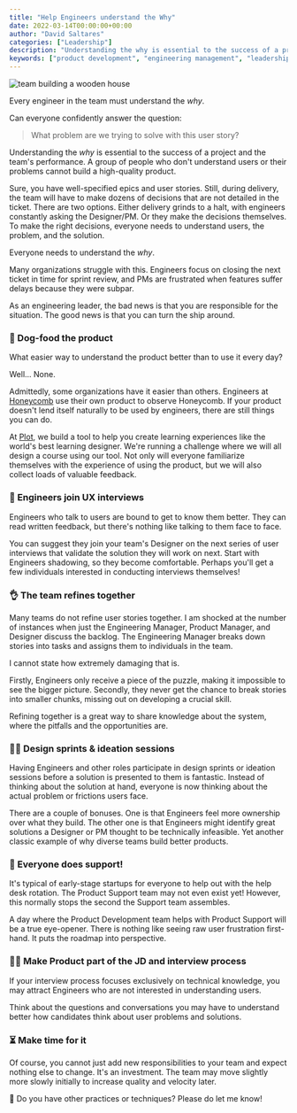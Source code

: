 ```yaml
---
title: "Help Engineers understand the Why"
date: 2022-03-14T00:00:00+00:00
author: "David Saltares"
categories: ["Leadership"]
description: "Understanding the why is essential to the success of a project and the team's performance. A group of people who don't understand users or their problems cannot build a high-quality product. Here are a few practices Engineering Managers can put in place to help their teams understand their users better."
keywords: ["product development", "engineering management", "leadership", "user interviews", "design sprints", "dogfooding", "backlog refinement", "ideation session", "product support", "user stories"]
---
```


![team building a wooden house](/img/understand-the-why.webp)

Every engineer in the team must understand the *why*.

Can everyone confidently answer the question:

> What problem are we trying to solve with this user story?

Understanding the *why* is essential to the success of a project and the team's performance. A group of people who don't understand users or their problems cannot build a high-quality product.

Sure, you have well-specified epics and user stories. Still, during delivery, the team will have to make dozens of decisions that are not detailed in the ticket. There are two options. Either delivery grinds to a halt, with engineers constantly asking the Designer/PM. Or they make the decisions themselves. To make the right decisions, everyone needs to understand users, the problem, and the solution.

Everyone needs to understand the *why*.

Many organizations struggle with this. Engineers focus on closing the next ticket in time for sprint review, and PMs are frustrated when features suffer delays because they were subpar.

As an engineering leader, the bad news is that you are responsible for the situation. The good news is that you can turn the ship around.

### 🐶 Dog-food the product

What easier way to understand the product better than to use it every day?

Well... None.

Admittedly, some organizations have it easier than others. Engineers at [Honeycomb](https://honeycomb.io/) use their own product to observe Honeycomb. If your product doesn't lend itself naturally to be used by engineers, there are still things you can do.

At [Plot](https://www.plot.co/), we build a tool to help you create learning experiences like the world's best learning designer. We're running a challenge where we will all design a course using our tool. Not only will everyone familiarize themselves with the experience of using the product, but we will also collect loads of valuable feedback.

### 🧪 Engineers join UX interviews

Engineers who talk to users are bound to get to know them better. They can read written feedback, but there's nothing like talking to them face to face.

You can suggest they join your team's Designer on the next series of user interviews that validate the solution they will work on next. Start with Engineers shadowing, so they become comfortable. Perhaps you'll get a few individuals interested in conducting interviews themselves!

### 👌 The team refines together

Many teams do not refine user stories together. I am shocked at the number of instances when just the Engineering Manager, Product Manager, and Designer discuss the backlog. The Engineering Manager breaks down stories into tasks and assigns them to individuals in the team.

I cannot state how extremely damaging that is.

Firstly, Engineers only receive a piece of the puzzle, making it impossible to see the bigger picture. Secondly, they never get the chance to break stories into smaller chunks, missing out on developing a crucial skill.

Refining together is a great way to share knowledge about the system, where the pitfalls and the opportunities are.

### 👨‍🎨 Design sprints & ideation sessions

Having Engineers and other roles participate in design sprints or ideation sessions before a solution is presented to them is fantastic. Instead of thinking about the solution at hand, everyone is now thinking about the actual problem or frictions users face.

There are a couple of bonuses. One is that Engineers feel more ownership over what they build. The other one is that Engineers might identify great solutions a Designer or PM thought to be technically infeasible. Yet another classic example of why diverse teams build better products.

### 💬 Everyone does support!

It's typical of early-stage startups for everyone to help out with the help desk rotation. The Product Support team may not even exist yet! However, this normally stops the second the Support team assembles.

A day where the Product Development team helps with Product Support will be a true eye-opener. There is nothing like seeing raw user frustration first-hand. It puts the roadmap into perspective.

### 👩‍💻 Make Product part of the JD and interview process

If your interview process focuses exclusively on technical knowledge, you may attract Engineers who are not interested in understanding users.

Think about the questions and conversations you may have to understand better how candidates think about user problems and solutions.

### ⏳ Make time for it

Of course, you cannot just add new responsibilities to your team and expect nothing else to change. It's an investment. The team may move slightly more slowly initially to increase quality and velocity later.

🙌 Do you have other practices or techniques? Please do let me know!
